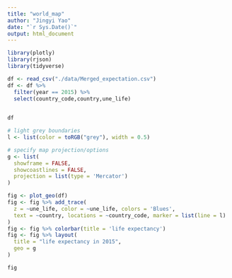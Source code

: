 ```yaml
---
title: "world_map"
author: "Jingyi Yao"
date: "`r Sys.Date()`"
output: html_document
---
```


```r
library(plotly)
library(rjson)
library(tidyverse)
```



```r

df <- read_csv("./data/Merged_expectation.csv")
df <- df %>% 
  filter(year == 2015) %>% 
  select(country_code,country,une_life) 
  

df

```



```r
# light grey boundaries
l <- list(color = toRGB("grey"), width = 0.5)

# specify map projection/options
g <- list(
  showframe = FALSE,
  showcoastlines = FALSE,
  projection = list(type = 'Mercator')
)

fig <- plot_geo(df)
fig <- fig %>% add_trace(
  z = ~une_life, color = ~une_life, colors = 'Blues',
  text = ~country, locations = ~country_code, marker = list(line = l)
)
fig <- fig %>% colorbar(title = 'life expectancy')
fig <- fig %>% layout(
  title = "life expectancy in 2015",
  geo = g
)

fig
```

